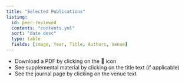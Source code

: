 ```yaml
---
title: "Selected Publications"
listing:
  id: peer-reviewed
  contents: "contents.yml"
  sort: "date desc"
  type: table
  fields: [image, Year, Title, Authors, Venue]
---
```



:::{.callout-note}
:::{.increment}
- Download a PDF by clicking on the 📖 icon
- See supplemental material by clicking on the title text (if applicable)
- See the journal page by clicking on the venue text
:::
:::

::: {#sample-listings}
:::
